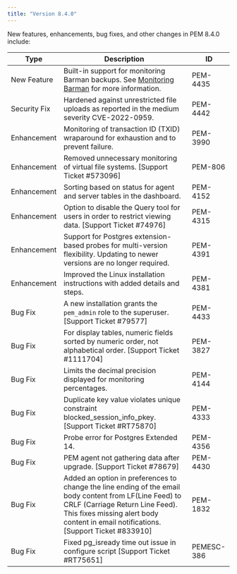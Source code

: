 ```yaml
---
title: "Version 8.4.0"
---
```


New features, enhancements, bug fixes, and other changes in PEM 8.4.0 include:

| Type         | Description                                                                                                                                                                                                                       | ID        |
| ------------ | ----------------------------------------------------------------------------------------------------------------------------------------------------------------------------------------------------------------------------------| --------- |
| New Feature  | Built-in support for monitoring Barman backups. See [Monitoring Barman](../monitoring_barman) for more information.                                                                                               | PEM-4435  |
| Security Fix | Hardened against unrestricted file uploads as reported in the medium severity CVE-2022-0959.                                                                                                                                      | PEM-4442  |
| Enhancement  | Monitoring of transaction ID (TXID) wraparound for exhaustion and to prevent failure.                                                                                                                                             | PEM-3990  |
| Enhancement  | Removed unnecessary monitoring of virtual file systems. [Support Ticket #573096]                                                                                                                                                  | PEM-806   |
| Enhancement  | Sorting based on status for agent and server tables in the dashboard.                                                                                                                                                             | PEM-4152  |
| Enhancement  | Option to disable the Query tool for users in order to restrict viewing data. [Support Ticket #74976]                                                                                                                             | PEM-4315  |
| Enhancement  | Support for Postgres extension-based probes for multi-version flexibility. Updating to newer versions are no longer required.                                                                                                     | PEM-4391  |
| Enhancement  | Improved the Linux installation instructions with added details and steps.                                                                                                                                                        | PEM-4381  |
| Bug Fix      | A new installation grants the `pem_admin` role to the superuser. [Support Ticket #79577]                                                                                                                                          | PEM-4433  |
| Bug Fix      | For display tables, numeric fields sorted by numeric order, not alphabetical order. [Support Ticket #1111704]                                                                                                                     | PEM-3827  |
| Bug Fix      | Limits the decimal precision displayed for monitoring percentages.                                                                                                                                                                | PEM-4144  |
| Bug Fix      | Duplicate key value violates unique constraint blocked_session_info_pkey. [Support Ticket #RT75870]                                                                                                                               | PEM-4333  |
| Bug Fix      | Probe error for Postgres Extended 14.                                                                                                                                                                                             | PEM-4356  |
| Bug Fix      | PEM agent not gathering data after upgrade. [Support Ticket #78679]                                                                                                                                                               | PEM-4430  |
| Bug Fix      | Added an option in preferences to change the line ending of the email body content from LF(Line Feed) to CRLF (Carriage Return Line Feed). This fixes missing alert body content in email notifications. [Support Ticket #833910] | PEM-1832  |
| Bug Fix      | Fixed pg_isready time out issue in configure script [Support Ticket #RT75651]                                                                                                                                                     | PEMESC-386 |